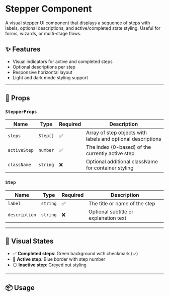 
<MDXLayout />

# Stepper Component

A visual stepper UI component that displays a sequence of steps with labels, optional descriptions, and active/completed state styling. Useful for forms, wizards, or multi-stage flows.

## ✨ Features

- Visual indicators for active and completed steps  
- Optional descriptions per step  
- Responsive horizontal layout  
- Light and dark mode styling support

---

## 🧩 Props

### `StepperProps`

| Name         | Type              | Required | Description                                             |  
|--------------|-------------------|----------|---------------------------------------------------------|  
| `steps`      | `Step[]`          | ✅       | Array of step objects with labels and optional descriptions |  
| `activeStep` | `number`          | ✅       | The index (0-based) of the currently active step        |  
| `className`  | `string`          | ❌       | Optional additional className for container styling     |

### `Step`

| Name           | Type     | Required | Description                           |  
|----------------|----------|----------|---------------------------------------|  
| `label`        | `string` | ✅       | The title or name of the step         |  
| `description`  | `string` | ❌       | Optional subtitle or explanation text |

---

## 🎨 Visual States

- ✅ **Completed steps**: Green background with checkmark (✓)  
- 🔵 **Active step**: Blue border with step number  
- ⚪ **Inactive step**: Greyed out styling

---

## 📦 Usage

